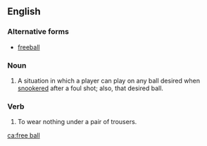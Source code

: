 ==English==

===Alternative forms===
* [[freeball]]

===Noun===
{{en-noun}}

# {{context|snooker|lang=en}} A situation in which a player can play on any ball desired when [[snookered]] after a foul shot; also, that desired ball.

===Verb===
{{head|en|verb}}
# To wear nothing under a pair of trousers.

[[ca:free ball]]